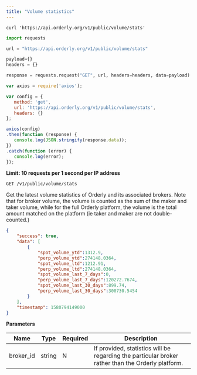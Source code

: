 ```yaml
---
title: "Volume statistics"
---
```


<RequestExample>

``` shell shell
curl 'https://api.orderly.org/v1/public/volume/stats'
```

```python python
import requests

url = "https://api.orderly.org/v1/public/volume/stats"

payload={}
headers = {}

response = requests.request("GET", url, headers=headers, data=payload)
```

```javascript javascript
var axios = require('axios');

var config = {
   method: 'get',
   url: 'https://api.orderly.org/v1/public/volume/stats',
   headers: {}
};

axios(config)
.then(function (response) {
   console.log(JSON.stringify(response.data));
})
.catch(function (error) {
   console.log(error);
});
```
</RequestExample>

**Limit: 10 requests per 1 second per IP address**

`GET /v1/public/volume/stats`

Get the latest volume statistics of Orderly and its associated brokers. Note that for broker volume, the volume is counted as the sum of the maker and taker volume, while for the full Orderly platform, the volume is the total amount matched on the platform (ie taker and maker are not double-counted.)

<ResponseExample>

```json Response
{
    "success": true, 
    "data": [
        {
            "spot_volume_ytd":1312.9,
            "perp_volume_ytd":274148.0364,
            "spot_volume_ltd":1212.91,
            "perp_volume_ltd":274148.0364,
            "spot_volume_last_7_days":0,
            "perp_volume_last_7_days":120272.7674,
            "spot_volume_last_30_days":899.74,
            "perp_volume_last_30_days":300730.5454
        }
    ],
    "timestamp": 1580794149000
}
```
</ResponseExample>

**Parameters**

| Name      | Type   | Required        | Description                                                                                       |
| --------- | ------ | --------------- | ------------------------------------------------------------------------------------------------- |
| broker_id | string | N               | If provided, statistics will be regarding the particular broker rather than the Orderly platform. |